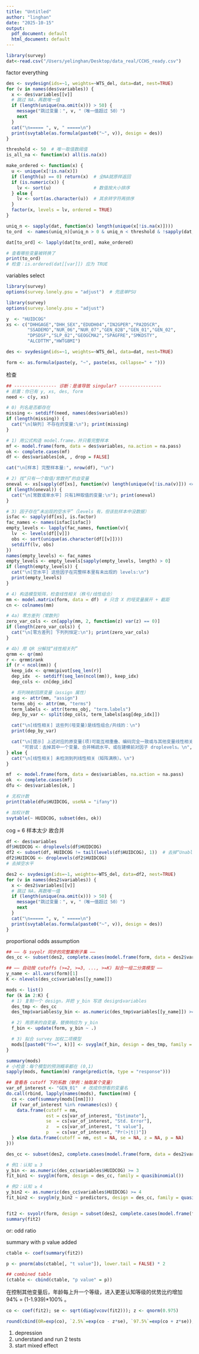 ```yaml
---
title: "Untitled"
author: "linghan"
date: "2025-10-15"
output:
  pdf_document: default
  html_document: default
---
```


```r
library(survey)
dat<-read.csv("/Users/yelinghan/Desktop/data_real/CCHS_ready.csv")
```
factor everything
```r
des <- svydesign(ids=~1, weights=~WTS_del, data=dat, nest=TRUE)
for (v in names(des$variables)) {
  x <- des$variables[[v]]
  # 跳过 NA，再数唯一值
  if (length(unique(na.omit(x))) > 50) {
    message("跳过变量：", v, "（唯一值超过 50）")
    next
  }
  cat("\n===== ", v, " =====\n")
  print(svytable(as.formula(paste0("~", v)), design = des))
}

```

```r
threshold <- 50  # 唯一取值数阈值
is_all_na <- function(x) all(is.na(x))

make_ordered <- function(x) {
  u <- unique(x[!is.na(x)])
  if (length(u) == 0) return(x)  # 全NA就原样返回
  if (is.numeric(x)) {
    lv <- sort(u)                # 数值按大小排序
  } else {
    lv <- sort(as.character(u))  # 其余转字符再排序
  }
  factor(x, levels = lv, ordered = TRUE)
}

uniq_n <- sapply(dat, function(x) length(unique(x[!is.na(x)])))
to_ord  <- names(uniq_n)[uniq_n > 0 & uniq_n < threshold & !sapply(dat, is_all_na)]

dat[to_ord] <- lapply(dat[to_ord], make_ordered)

# 查看哪些变量被转换了
print(to_ord)
# 检查：is.ordered(dat[[var]]) 应为 TRUE

```

variables select
```r
library(survey)
options(survey.lonely.psu = "adjust")  # 兜底单PSU

library(survey)
options(survey.lonely.psu = "adjust")

y  <- "HUIDCOG"
xs <- c("DHHGAGE","DHH_SEX","EDUDH04","IN2GPER","PA2DSCR",
        "SSADEMO","NUR_06","NUR_07","GEN_02B","GEN_01","GEN_02",
        "DPSDSF","SLP_02","GEOGCMA2","SPAGFRE","SMKDSTY",
        "ALCDTTM","HWTGBMI")

des <- svydesign(ids=~1, weights=~WTS_del, data=dat, nest=TRUE)

form <- as.formula(paste(y, "~", paste(xs, collapse=" + ")))
```

检查
```r
## ---------------- 诊断：是谁导致 singular? ----------------
# 前置：你已有 y, xs, des, form
need <- c(y, xs)

# 0) 列名是否都存在
missing <- setdiff(need, names(des$variables))
if (length(missing)) {
  cat("\n[缺列] 不存在的变量:\n"); print(missing)
}

# 1) 用公式构造 model.frame，并只看完整样本
mf <- model.frame(form, data = des$variables, na.action = na.pass)
ok <- complete.cases(mf)
df <- des$variables[ok, , drop = FALSE]

cat("\n[样本] 完整样本量:", nrow(df), "\n")

# 2) 找“只有一个取值/常数列”的自变量
oneval <- xs[sapply(df[xs], function(v) length(unique(v[!is.na(v)])) <= 1)]
if (length(oneval)) {
  cat("\n[常数或单水平] 只有1种取值的变量:\n"); print(oneval)
}

# 3) 因子存在“未出现的空水平”（levels 有，但该批样本中没数据）
isfac <- sapply(df[xs], is.factor)
fac_names <- names(isfac[isfac])
empty_levels <- lapply(fac_names, function(v){
  lv  <- levels(df[[v]])
  obs <- sort(unique(as.character(df[[v]])))
  setdiff(lv, obs)
})
names(empty_levels) <- fac_names
empty_levels <- empty_levels[sapply(empty_levels, length) > 0]
if (length(empty_levels)) {
  cat("\n[空水平] 这些因子在完整样本里有未出现的 levels:\n")
  print(empty_levels)
}

# 4) 构造模型矩阵，检查线性相关（秩亏/线性组合）
mm <- model.matrix(form, data = df)  # 只含 X 的哑变量展开 + 截距
cn <- colnames(mm)

# 4a) 零方差列（常数列）
zero_var_cols <- cn[apply(mm, 2, function(z) var(z) == 0)]
if (length(zero_var_cols)) {
  cat("\n[零方差列] 下列列恒定:\n"); print(zero_var_cols)
}

# 4b) 用 QR 分解找“线性相关列”
qrmm <- qr(mm)
r <- qrmm$rank
if (r < ncol(mm)) {
  keep_idx <- qrmm$pivot[seq_len(r)]
  dep_idx  <- setdiff(seq_len(ncol(mm)), keep_idx)
  dep_cols <- cn[dep_idx]

  # 将列映射回原变量（assign 属性）
  asg <- attr(mm, "assign")
  terms_obj <- attr(mm, "terms")
  term_labels <- attr(terms_obj, "term.labels")
  dep_by_var <- split(dep_cols, term_labels[asg[dep_idx]])

  cat("\n[线性相关] 这些列(哑变量)是线性组合/共线的：\n")
  print(dep_by_var)

  cat("\n[提示] 上述对应的原变量(项)可能互相重叠、编码完全一致或与其他变量线性相关；",
      "可尝试：去掉其中一个变量、合并稀疏水平、或在建模前对因子 droplevels。\n", sep = "")
} else {
  cat("\n[线性相关] 未检测到列线性相关（矩阵满秩）。\n")
}

```

```r
mf  <- model.frame(form, data = des$variables, na.action = na.pass)
ok  <- complete.cases(mf)
dfu <- des$variables[ok, ]

# 无权计数
print(table(dfu$HUIDCOG, useNA = "ifany"))

# 加权计数
svytable(~ HUIDCOG, subset(des, ok))

```
cog = 6 样本太少 故合并
```r
df <- des$variables
df$HUIDCOG <- droplevels(df$HUIDCOG)
df2 <- subset(df, HUIDCOG != tail(levels(df$HUIDCOG), 1))  # 去掉“Unable to remember”
df2$HUIDCOG <- droplevels(df2$HUIDCOG)
# 去掉空水平

des2 <- svydesign(ids=~1, weights=~WTS_del, data=df2, nest=TRUE)
for (v in names(des2$variables)) {
  x <- des2$variables[[v]]
  # 跳过 NA，再数唯一值
  if (length(unique(na.omit(x))) > 50) {
    message("跳过变量：", v, "（唯一值超过 50）")
    next
  }
  cat("\n===== ", v, " =====\n")
  print(svytable(as.formula(paste0("~", v)), design = des))
}

```

proportional odds assumption

```r
## —— 与 svyolr 同步的完整案例子集 ——
des_cc <- subset(des2, complete.cases(model.frame(form, data = des2$variables)))

## —— 自动按 cutoffs (>=2, >=3, ..., >=K) 拟合一组二分类模型 ——
y_name <- all.vars(form)[1]
K <- nlevels(des_cc$variables[[y_name]])

mods <- list()
for (k in 2:K) {
  # 1) 复制一个 design，并把 y_bin 写进 design$variables
  des_tmp <- des_cc
  des_tmp$variables$y_bin <- as.numeric(des_tmp$variables[[y_name]]) >= k

  # 2) 用原来的自变量，替换响应为 y_bin
  f_bin <- update(form, y_bin ~ .)

  # 3) 拟合 survey 加权二项模型
  mods[[paste0("Y>=", k)]] <- svyglm(f_bin, design = des_tmp, family = quasibinomial())
}
```


```r
summary(mods)
# 小检查：每个模型的预测概率都在 (0,1)
sapply(mods, function(m) range(predict(m, type = "response")))

```


```r
## 查看各 cutoff 下的系数（举例：抽取某个变量）
var_of_interest <- "GEN_01"  # 改成你想看的变量名
do.call(rbind, lapply(names(mods), function(nm) {
  cs <- coef(summary(mods[[nm]]))
  if (var_of_interest %in% rownames(cs)) {
    data.frame(cutoff = nm,
               est = cs[var_of_interest, "Estimate"],
               se  = cs[var_of_interest, "Std. Error"],
               z   = cs[var_of_interest, "t value"],
               p   = cs[var_of_interest, "Pr(>|t|)"])
  } else data.frame(cutoff = nm, est = NA, se = NA, z = NA, p = NA)
}))

```



```r
des_cc <- subset(des2, complete.cases(model.frame(form, data = des2$variables)))

# 例1：认知 ≥ 3
y_bin <- as.numeric(des_cc$variables$HUIDCOG) >= 3
fit_bin1 <- svyglm(form, design = des_cc, family = quasibinomial())

# 例2：认知 ≥ 4
y_bin2 <- as.numeric(des_cc$variables$HUIDCOG) >= 4
fit_bin2 <- svyglm(y_bin2 ~ predictors, design = des_cc, family = quasibinomial())

```


```r

```


```r
fit2 <- svyolr(form, design = subset(des2, complete.cases(model.frame(form, data=des2$variables))))
summary(fit2)

```
or: odd ratio

summary with p value added
```r
ctable <- coef(summary(fit2))

p <- pnorm(abs(ctable[, "t value"]), lower.tail = FALSE) * 2

## combined table
(ctable <- cbind(ctable, "p value" = p))
```

在控制其他变量后，年龄每上升一个等级，进入更差认知等级的优势比约增加 94% =  (1-1.939)*100% 。

```r
co <- coef(fit2); se <- sqrt(diag(vcov(fit2))); z <- qnorm(0.975)

round(cbind(OR=exp(co), `2.5%`=exp(co - z*se), `97.5%`=exp(co + z*se)), 3)

```



1. depression
2. understand and run 2 tests
3. start mixed effect

